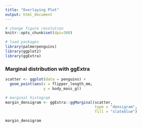 ```yaml
---
title: "Overlaying Plot"
output: html_document
---
```


```r
# change figure resolution
knitr::opts_chunk$set(dpi=300)

# load packages
library(palmerpenguins)
library(ggplot2)
library(ggExtra)
```

### Marginal distribution with ggExtra
```r
scatter <- ggplot(data = penguins) +
  geom_point(aes(x = flipper_length_mm,
                 y = body_mass_g))

# marginal histogram
margin_densigram <- ggExtra::ggMarginal(scatter, 
                                        type = "densigram",
                                        fill = "slateblue")

margin_densigram
```